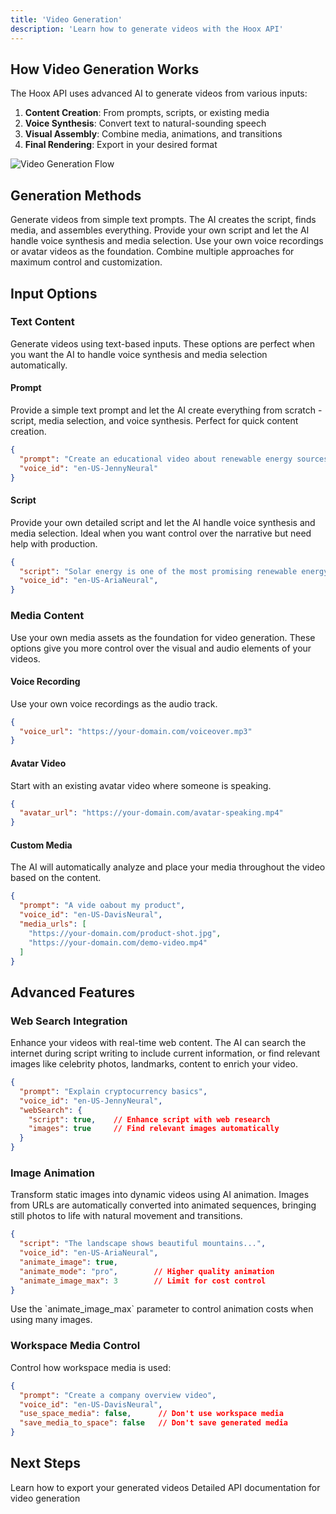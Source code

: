 ```yaml
---
title: 'Video Generation'
description: 'Learn how to generate videos with the Hoox API'
---
```


## How Video Generation Works

The Hoox API uses advanced AI to generate videos from various inputs:

1. **Content Creation**: From prompts, scripts, or existing media
2. **Voice Synthesis**: Convert text to natural-sounding speech
3. **Visual Assembly**: Combine media, animations, and transitions
4. **Final Rendering**: Export in your desired format

<img
  className="block dark:hidden"
  src="/images/generation-flow-light.svg"
  alt="Video Generation Flow"
/>

## Generation Methods

<CardGroup cols={2}>
  <Card
    title="Prompt-based"
    icon="sparkles"
  >
    Generate videos from simple text prompts. The AI creates the script, finds media, and assembles everything.
  </Card>
  <Card
    title="Script-based"
    icon="file"
  >
    Provide your own script and let the AI handle voice synthesis and media selection.
  </Card>
  <Card
    title="Media-based"
    icon="images"
  >
    Use your own voice recordings or avatar videos as the foundation.
  </Card>
  <Card
    title="Hybrid"
    icon="puzzle-piece"
  >
    Combine multiple approaches for maximum control and customization.
  </Card>
</CardGroup>

## Input Options

### Text Content

Generate videos using text-based inputs. These options are perfect when you want the AI to handle voice synthesis and media selection automatically.

#### Prompt

Provide a simple text prompt and let the AI create everything from scratch - script, media selection, and voice synthesis. Perfect for quick content creation.

```json
{
  "prompt": "Create an educational video about renewable energy sources, focusing on solar and wind power",
  "voice_id": "en-US-JennyNeural"
}
```

#### Script

Provide your own detailed script and let the AI handle voice synthesis and media selection. Ideal when you want control over the narrative but need help with production.

```json
{
  "script": "Solar energy is one of the most promising renewable energy sources. It harnesses the power of the sun through photovoltaic cells...",
  "voice_id": "en-US-AriaNeural",
}
```

### Media Content

Use your own media assets as the foundation for video generation. These options give you more control over the visual and audio elements of your videos.

#### Voice Recording

Use your own voice recordings as the audio track.

```json
{
  "voice_url": "https://your-domain.com/voiceover.mp3"
}
```

#### Avatar Video

Start with an existing avatar video where someone is speaking.

```json
{
  "avatar_url": "https://your-domain.com/avatar-speaking.mp4"
}
```

#### Custom Media

The AI will automatically analyze and place your media throughout the video based on the content.

```json
{
  "prompt": "A vide oabout my product",
  "voice_id": "en-US-DavisNeural",
  "media_urls": [
    "https://your-domain.com/product-shot.jpg",
    "https://your-domain.com/demo-video.mp4"
  ]
}
```

## Advanced Features

### Web Search Integration

Enhance your videos with real-time web content. The AI can search the internet during script writing to include current information, or find relevant images like celebrity photos, landmarks, content to enrich your video.

```json
{
  "prompt": "Explain cryptocurrency basics",
  "voice_id": "en-US-JennyNeural",
  "webSearch": {
    "script": true,    // Enhance script with web research
    "images": true     // Find relevant images automatically
  }
}
```

### Image Animation

Transform static images into dynamic videos using AI animation. Images from URLs are automatically converted into animated sequences, bringing still photos to life with natural movement and transitions.

```json
{
  "script": "The landscape shows beautiful mountains...",
  "voice_id": "en-US-AriaNeural",
  "animate_image": true,
  "animate_mode": "pro",        // Higher quality animation
  "animate_image_max": 3        // Limit for cost control
}
```

<Tip>
  Use the `animate_image_max` parameter to control animation costs when using many images.
</Tip>

### Workspace Media Control

Control how workspace media is used:

```json
{
  "prompt": "Create a company overview video",
  "voice_id": "en-US-DavisNeural",
  "use_space_media": false,      // Don't use workspace media
  "save_media_to_space": false   // Don't save generated media
}
```

## Next Steps

<CardGroup cols={2}>
  <Card
    title="Video Export"
    icon="download"
    href="/video-export/overview"
  >
    Learn how to export your generated videos
  </Card>
  <Card
    title="Generation API Reference"
    icon="code"
    href="/api-reference/generation/start"
  >
    Detailed API documentation for video generation
  </Card>
</CardGroup>